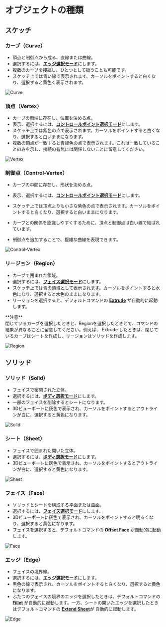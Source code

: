 
# オブジェクトの種類

## スケッチ

### カーブ（Curve）
- 頂点と制御点から成る、直線または曲線。
- 選択するには、[**エッジ選択モード**](./selection-mode)にします。
- 複数のカーブを接続し、ひとつとして扱うことも可能です。
- スケッチ上では青い線で表示されます。カーソルをポイントすると白くなり、選択すると黄色く表示されます。

![Curve](/img/object-name-curve.png)

### 頂点（Vertex）
- カーブの両端に存在し、位置を決める点。
- 表示、選択するには、[**コントロールポイント選択モード**](./selection-mode)にします。
- スケッチ上では紫色の点で表示されます。カーソルをポイントすると白くなり、選択すると白いままになります。
- 複数の頂点が一致すると青緑色の点で表示されます。これは一致していることのみを示し、接続の有無には関係しないことに留意してください。

![Vertex](/img/object-name-vertex.png)

### 制御点（Control-Vertex）
- カーブの中間に存在し、形状を決める点。
- 表示、選択するには、[**コントロールポイント選択モード**](./selection-mode)にします。
- スケッチ上では頂点よりも小さな紫色の点で表示されます。カーソルをポイントすると白くなり、選択すると白いままになります。

- カーブとの関係を認識しやすくするために、頂点と制御点は白い線で結ばれています。
- 制御点を追加することで、複雑な曲線を表現できます。

![Control-Vertex](/img/object-name-cv.png)

### リージョン（Region）
- カーブで囲まれた領域。
- 選択するには、[**フェイス選択モード**](./selection-mode)にします。
- スケッチ上では青の領域として表示されます。カーソルをポイントすると水色になり、選択すると水色のままになります。
- リージョンを選択すると、デフォルトコマンドの [**Extrude**](../solid/extrude) が自動的に起動します。

<Callout emoji="❗">
**注意**<br />
閉じているカーブを選択したときと、Regionを選択したときとで、コマンドの結果が異なることに留意してください。例えば、 Extrude したときは、閉じているカーブはシートを作成し、リージョンはソリッドを作成します。
</Callout>

![Region](/img/object-name-region.png)

## ソリッド

### ソリッド（Solid）
- フェイスで密閉された立体。
- 選択するには、[**ボディ選択モード**](./selection-mode)にします。
- 一部のフェイスを削除するとシートになります。
- 3Dビューポートに灰色で表示され、カーソルをポイントするとアウトラインが白に、選択すると黄色になります。

![Solid](/img/object-name-solid.png)

### シート（Sheet）
- フェイスで囲まれた開いた立体。
- 選択するには、[**ボディ選択モード**](./selection-mode)にします。
- 3Dビューポートに灰色で表示され、カーソルをポイントするとアウトラインが白に、選択すると黄色になります。

![Sheet](/img/object-name-sheet.png)

### フェイス（Face）
- ソリッドとシートを構成する平面または曲面。
- 選択するには、[**フェイス選択モード**](./selection-mode)にします。
- 3Dビューポートに灰色で表示され、カーソルをポイントすると明るくなり、選択すると黄色になります。
- フェイスを選択すると、デフォルトコマンドの [**Offset Face**](../solid/offset-face) が自動的に起動します。

![Face](/img/object-name-face.png)

### エッジ（Edge）
- フェイスの境界線。
- 選択するには、[**エッジ選択モード**](./selection-mode)にします。
- 黒色の線で表示され、カーソルをポイントすると白くなり、選択すると黄色になります。
- ふたつのフェイスの境界のエッジを選択したときは、デフォルトコマンドの [**Fillet**](../solid/fillet) が自動的に起動します。一方、シートの開いたエッジを選択したときはデフォルトコマンドの [**Extend Sheet**](../solid/extend#extend-sheet)が 自動的に起動します。

![Edge](/img/object-name-edge.png)
















